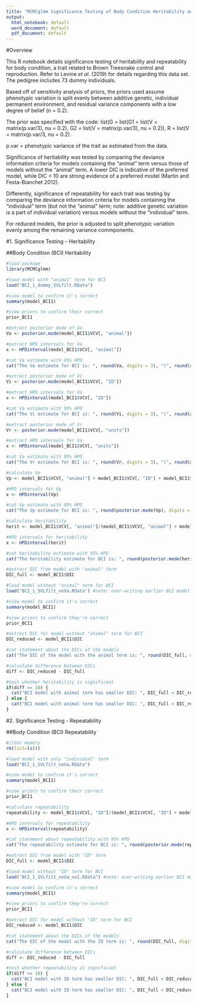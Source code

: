 ```yaml
---
title: "MCMCglmm Significance Testing of Body Condition Heritability and Repeatability in Brown Treesnakes (*Boiga irregularis*) - 16 November 2020 update"
output:
  html_notebook: default
  word_document: default
  pdf_document: default
---
```


#Overview

This R notebook details significance testing of heritability and repeatability for body condition, a trait related to Brown Treesnake control and reproduction. Refer to Levine *et al*. (2019) for details regarding this data set. The pedigree includes 73 dummy individuals.


Based off of sensitivity analysis of priors, the priors used assume phenotypic variation is split evenly between additive genetic, individual permanent environment, and residual variance components with a low degree of belief (n = 0.2).


The prior was specified with the code: 
list(G = list(G1 = list(V = matrix(p.var/3), nu = 0.2), G2 = list(V = matrix(p.var/3), nu = 0.2)), R = list(V = matrix(p.var/3, nu = 0.2).


p.var = phenotypic variance of the trait as estimated from the data.


Significance of heritability was tested by comparing the deviance information criteria for models containing the "animal" term versus those of models without the "animal" term. A lower DIC is indicative of the preferred model, while DIC < 10 are strong evidence of a preferred model (Martin and Festa-Bianchet 2012).


Differently, significance of repeatability for each trait was testing by comparing the deviance information criteria for models containing the "individual" term (but not the "animal" term; note: additive genetic variation is a part of individual variation) versus models without the "individual" term.


For reduced models, the prior is adjusted to split phenotypic variation evenly among the remaining variance commponents.


#1. Significance Testing -- Heritability

##Body Condition (BCI) Heritability
```r
#load package
library(MCMCglmm)

#load model with "animal" term for BCI
load("BCI_1_dummy_SVLfilt.RData")

#view model to confirm it's correct
summary(model_BCI1)

#view priors to confirm their correct
prior_BCI1

#extract posterior mode of Va
Va <- posterior.mode(model_BCI1$VCV[, "animal"])

#extract HPD intervals for Va
x <- HPDinterval(model_BCI1$VCV[, "animal"])

#cat Va estimate with 95% HPD
cat("The Va estimate for BCI is: ", round(Va, digits = 3), "(", round(x[,1], digits = 3), "-", round(x[,2], digits = 3), ")", "\n")

#extract posterior mode of Vi
Vi <- posterior.mode(model_BCI1$VCV[, "ID"])

#extract HPD intervals for Va
x <- HPDinterval(model_BCI1$VCV[, "ID"])

#cat Va estimate with 95% HPD
cat("The Vi estimate for BCI is: ", round(Vi, digits = 3), "(", round(x[,1], digits = 3), "-", round(x[,2], digits = 3), ")", "\n")

#extract posterior mode of Vr
Vr <- posterior.mode(model_BCI1$VCV[, "units"])

#extract HPD intervals for Va
x <- HPDinterval(model_BCI1$VCV[, "units"])

#cat Va estimate with 95% HPD
cat("The Vr estimate for BCI is: ", round(Vr, digits = 3), "(", round(x[,1], digits = 3), "-", round(x[,2], digits = 3), ")", "\n")

#calculate Vp
Vp <- model_BCI1$VCV[, "animal"] + model_BCI1$VCV[, "ID"] + model_BCI1$VCV[, "units"]

#HPD intervals for Vp
x <- HPDinterval(Vp)

#cat Vp estimate with 95% HPD
cat("The Vp estimate for BCI is: ", round(posterior.mode(Vp), digits = 3), "(", round(x[,1], digits = 3), "-", round(x[,2], digits = 3), ")", "\n")

#calculate heritability
herit <- model_BCI1$VCV[, "animal"]/(model_BCI1$VCV[, "animal"] + model_BCI1$VCV[, "ID"] + model_BCI1$VCV[, "units"] )

#HPD intervals for heritability
x <- HPDinterval(herit)

#cat heritability estimate with 95% HPD
cat("The heritability estimate for BCI is: ", round(posterior.mode(herit), digits = 3), "(", round(x[,1], digits = 3), "-", round(x[,2], digits = 3), ")", "\n")

#extract DIC from model with "animal" term
DIC_full <- model_BCI1$DIC

#load model without "animal" term for BCI 
load("BCI_1_SVLfilt_noVa.RData") #note: over-writing earlier BCI model

#view model to confirm it's correct
summary(model_BCI1)

#view priors to confirm they're correct
prior_BCI1

#extract DIC for model without "animal" term for BCI
DIC_reduced <- model_BCI1$DIC

#cat statement about the DICs of the models
cat("The DIC of the model with the animal term is: ", round(DIC_full, digits = 3), "\n", "The DIC of the model without the animal term is: ", round(DIC_reduced, digits = 3), "\n\n\n")

#calculate difference between DICs
diff <- DIC_reduced - DIC_full

#test whether heritability is significant
if(diff >= 10) {
  cat("BCI model with animal term has smaller DIC: ", DIC_full < DIC_reduced, "\n", "BCI model with animal term has SIGNIFICANTLY smaller DIC:", diff >= 10, "\n", "BCI has significant heritability.\n") 
} else {
  cat("BCI model with animal term has smaller DIC: ", DIC_full < DIC_reduced, "\n", "BCI model with animal term has SIGNIFICANTLY smaller DIC:", diff >= 10, "\n", "BCI does not have significant heritability.")
}

```

#2. Significance Testing - Repeatability

##Body Condition (BCI) Repeatability
```r
#clear memory
rm(list=ls())

#load model with only "individual" term
load("BCI_1_SVLfilt_noVa.RData")

#view model to confirm it's correct
summary(model_BCI1)

#view priors to confirm their correct
prior_BCI1

#calculate repeatability
repeatability <- model_BCI1$VCV[, "ID"]/(model_BCI1$VCV[, "ID"] + model_BCI1$VCV[, "units"] )

#HPD intervals for repeatability
x <- HPDinterval(repeatability)

#cat statement about repeatability with 95% HPD
cat("The repeatability estimate for BCI is: ", round(posterior.mode(repeatability), digits = 3), "(", round(x[,1], digits = 3), "-", round(x[,2], digits = 3), ")", "\n")

#extract DIC from model with "ID" term
DIC_full <- model_BCI1$DIC

#load model without "ID" term for BCI 
load("BCI_1_SVLfilt_noVa_noI.RData") #note: over-writing earlier BCI model

#view model to confirm it's correct
summary(model_BCI1)

#view priors to confirm they're correct
prior_BCI1

#extract DIC for model without "ID" term for BCI
DIC_reduced <- model_BCI1$DIC

#cat statement about the DICs of the models
cat("The DIC of the model with the ID term is: ", round(DIC_full, digits = 3), "\n", "The DIC of the model without the ID term is: ", round(DIC_reduced, digits = 3), "\n\n\n")

#calculate difference between DICs
diff <- DIC_reduced - DIC_full

#test whether repeatability is significant
if(diff >= 10) {
  cat("BCI model with ID term has smaller DIC: ", DIC_full < DIC_reduced, "\n", "BCI model with ID term has SIGNIFICANTLY smaller DIC:", diff >= 10, "\n", "BCI has significant repeatability\n") 
} else {
  cat("BCI model with ID term has smaller DIC: ", DIC_full < DIC_reduced, "\n", "BCI model with ID term has SIGNIFICANTLY smaller DIC:", diff >= 10, "\n", "BCI does not have significant repeatability")
}

```

